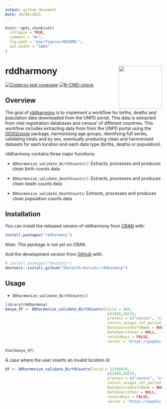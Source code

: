 ```yaml
---
output: github_document
Date: 20/08/2021
---
```


```r
knitr::opts_chunk$set(
  collapse = TRUE,
  comment = "#>",
  fig.path = "man/figures/README-",
  out.width = "100%"
)
```

# rddharmony <a href='https://github.com/Shelmith-Kariuki/rddharmony'><img src='man/figures/logo.png' align="right" height="139" /></a> 

<!-- badges: start -->
  [![Codecov test coverage](https://codecov.io/gh/Shelmith-Kariuki/rddharmony/branch/master/graph/badge.svg)](https://codecov.io/gh/Shelmith-Kariuki/rddharmony?branch=master)
[![R-CMD-check](https://github.com/Shelmith-Kariuki/rddharmony/workflows/R-CMD-check/badge.svg)](https://github.com/Shelmith-Kariuki/rddharmony/actions)
<!-- badges: end -->

## Overview

The goal of [rddharmony](https://github.com/Shelmith-Kariuki/rddharmony) is to implement a workflow for births, deaths and population data downloaded from the UNPD portal. This data is extracted from vital registration databases and census' of different countries. This workflow includes extracting data from from the UNPD portal using the [DDSQLtools](https://github.com/timriffe/DDSQLtools) package, harmonizing age groups, identifying full series, validating totals and by sex, eventually producing clean and harmonised datasets for each location and each data type (births, deaths or population).

rddharmony contains three major functions:

* `DDharmonize_validate_BirthCounts()`: Extracts, processes and produces clean birth counts data

* `DDharmonize_validate_DeathCounts()`: Extracts, processes and produces clean death counts data

* `DDharmonize_validate_DeathCounts`: Extracts, processes and produces clean population counts data

## Installation

You can install the released version of rddharmony from [CRAN](https://CRAN.R-project.org) with:

``` r
install.packages("rddharmony")
```
_Note: This package is not yet on CRAN_

And the development version from [GitHub](https://github.com/) with:

``` r
# install.packages("devtools")
devtools::install_github("Shelmith-Kariuki/rddharmony")
```
## Usage

* `DDharmonize_validate_BirthCounts()`

```r
library(rddharmony)
kenya_df <- DDharmonize_validate_BirthCounts(locid = 404,
                                              c(1950,2022),
                                              process = c("census", "vr"),
                                              return_unique_ref_period = TRUE, 
                                              DataSourceShortName = NULL,
                                              DataSourceYear = NULL,
                                              retainKeys = FALSE,
                                              server = "https://popdiv.dfs.un.org/DemoData/api/")

dim(kenya_df)
```

A case where the user inserts an invalid location id

```r
df <- DDharmonize_validate_BirthCounts(locid = 12345678,
                                              c(1950,2022),
                                              process = c("census", "vr"),
                                              return_unique_ref_period = TRUE, 
                                              DataSourceShortName = NULL,
                                              DataSourceYear = NULL,
                                              retainKeys = FALSE,
                                              server = "https://popdiv.dfs.un.org/DemoData/api/")

```
